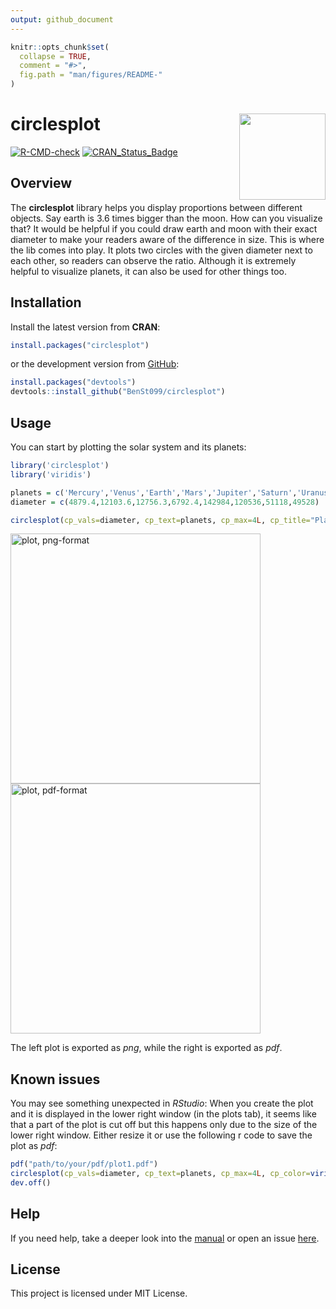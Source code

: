 ```yaml
---
output: github_document
---
```


<!-- README.md is generated from README.Rmd. Please edit that file -->

```r
knitr::opts_chunk$set(
  collapse = TRUE,
  comment = "#>",
  fig.path = "man/figures/README-"
)
```

# circlesplot <a href="https://github.com/BenSt099/circlesplot"><img src="man/figures/circlesplot_sticker.png" align="right" width="138" height="138"/></a>

<!-- badges: start -->
[![R-CMD-check](https://github.com/BenSt099/circlesplot/actions/workflows/R-CMD-check.yaml/badge.svg)](https://github.com/BenSt099/circlesplot/actions/workflows/R-CMD-check.yaml)
[![CRAN_Status_Badge](https://www.r-pkg.org/badges/version/circlesplot)](https://cran.r-project.org/package=circlesplot)
<!-- badges: end -->

## Overview

The __circlesplot__ library helps you display proportions between different objects. Say earth is 3.6 times bigger than the moon. How can you visualize that? It would be helpful if you could draw earth and moon with their exact diameter to make your readers aware of the difference in size. This is where the lib comes into play. It plots two circles with the given diameter next to each other, so readers can observe the ratio. Although it is extremely helpful to visualize planets, it can also be used for other things too.

## Installation

Install the latest version from **CRAN**:

``` r
install.packages("circlesplot")
```

or the development version from [GitHub](https://github.com/BenSt099/circlesplot):

``` r
install.packages("devtools")
devtools::install_github("BenSt099/circlesplot")
```


## Usage

You can start by plotting the solar system and its planets:

``` r
library('circlesplot')
library('viridis')

planets = c('Mercury','Venus','Earth','Mars','Jupiter','Saturn','Uranus','Neptune')
diameter = c(4879.4,12103.6,12756.3,6792.4,142984,120536,51118,49528)

circlesplot(cp_vals=diameter, cp_text=planets, cp_max=4L, cp_title="Planets", cp_color=viridis(8))
```

![plot, png-format](man/figures/README-example.png){width=400}
![plot, pdf-format](man/figures/README-example_3.png){width=400}

The left plot is exported as *png*, while the right is exported as *pdf*.

## Known issues

You may see something unexpected in *RStudio*: When you create the plot and it is displayed in the lower right window (in the plots tab), it seems like that a part of the plot is cut off but this happens only due to the size of the lower right window. Either resize it or use the following r code to save the plot as *pdf*:

```r
pdf("path/to/your/pdf/plot1.pdf")
circlesplot(cp_vals=diameter, cp_text=planets, cp_max=4L, cp_color=viridis(8), cp_title="Planets")
dev.off() 
```

## Help

If you need help, take a deeper look into the [manual](https://benst099.github.io/circlesplot/articles/cp_vignette.html) or
open an issue [here](https://github.com/BenSt099/circlesplot/issues).


## License

This project is licensed under MIT License.

